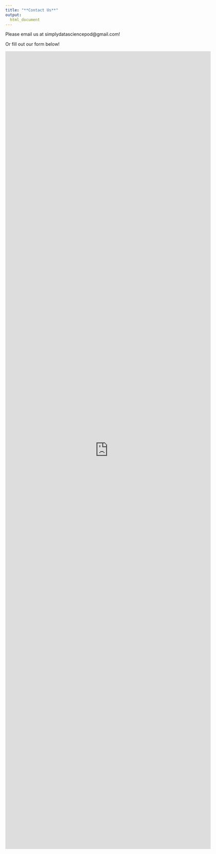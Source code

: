 ```yaml
---
title: "**Contact Us**"
output:
  html_document
---
```


Please email us at simplydatasciencepod@gmail.com!

Or fill out our form below!

<iframe src="https://docs.google.com/forms/d/e/1FAIpQLSe3CXvDSyML68ygQCEOvIvpytt3nGtJOG1ztPBuQF8gQYbjug/viewform?embedded=true" width="640" height="2484" frameborder="0" marginheight="0" marginwidth="0">Loading…</iframe>

<!-- Google tag (gtag.js) -->
<script async src="https://www.googletagmanager.com/gtag/js?id=G-WGKYRN5KY2"></script>
<script>
  window.dataLayer = window.dataLayer || [];
  function gtag(){dataLayer.push(arguments);}
  gtag('js', new Date());

  gtag('config', 'G-WGKYRN5KY2');
</script>
